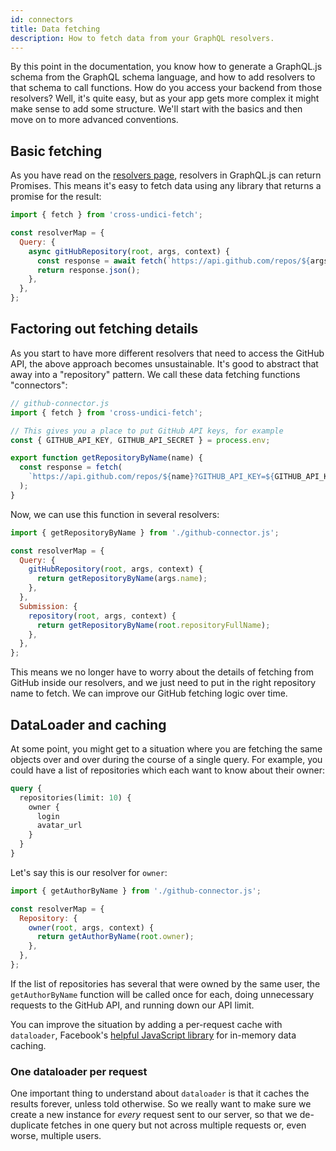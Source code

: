 ```yaml
---
id: connectors
title: Data fetching
description: How to fetch data from your GraphQL resolvers.
---
```


By this point in the documentation, you know how to generate a GraphQL.js schema from the GraphQL schema language, and how to add resolvers to that schema to call functions. How do you access your backend from those resolvers? Well, it's quite easy, but as your app gets more complex it might make sense to add some structure. We'll start with the basics and then move on to more advanced conventions.

## Basic fetching

As you have read on the [resolvers page](/docs/resolvers/#resolver-result-format), resolvers in GraphQL.js can return Promises. This means it's easy to fetch data using any library that returns a promise for the result:

```js
import { fetch } from 'cross-undici-fetch';

const resolverMap = {
  Query: {
    async gitHubRepository(root, args, context) {
      const response = await fetch(`https://api.github.com/repos/${args.name}`);
      return response.json();
    },
  },
};
```

## Factoring out fetching details

As you start to have more different resolvers that need to access the GitHub API, the above approach becomes unsustainable. It's good to abstract that away into a "repository" pattern. We call these data fetching functions "connectors":

```js
// github-connector.js
import { fetch } from 'cross-undici-fetch';

// This gives you a place to put GitHub API keys, for example
const { GITHUB_API_KEY, GITHUB_API_SECRET } = process.env;

export function getRepositoryByName(name) {
  const response = fetch(
    `https://api.github.com/repos/${name}?GITHUB_API_KEY=${GITHUB_API_KEY}&GITHUB_API_SECRET=${GITHUB_API_SECRET}`
  );
}
```

Now, we can use this function in several resolvers:

```js
import { getRepositoryByName } from './github-connector.js';

const resolverMap = {
  Query: {
    gitHubRepository(root, args, context) {
      return getRepositoryByName(args.name);
    },
  },
  Submission: {
    repository(root, args, context) {
      return getRepositoryByName(root.repositoryFullName);
    },
  },
};
```

This means we no longer have to worry about the details of fetching from GitHub inside our resolvers, and we just need to put in the right repository name to fetch. We can improve our GitHub fetching logic over time.

## DataLoader and caching

At some point, you might get to a situation where you are fetching the same objects over and over during the course of a single query. For example, you could have a list of repositories which each want to know about their owner:

```graphql
query {
  repositories(limit: 10) {
    owner {
      login
      avatar_url
    }
  }
}
```

Let's say this is our resolver for `owner`:

```js
import { getAuthorByName } from './github-connector.js';

const resolverMap = {
  Repository: {
    owner(root, args, context) {
      return getAuthorByName(root.owner);
    },
  },
};
```

If the list of repositories has several that were owned by the same user, the `getAuthorByName` function will be called once for each, doing unnecessary requests to the GitHub API, and running down our API limit.

You can improve the situation by adding a per-request cache with `dataloader`, Facebook's [helpful JavaScript library](https://github.com/facebook/dataloader) for in-memory data caching.

### One dataloader per request

One important thing to understand about `dataloader` is that it caches the results forever, unless told otherwise. So we really want to make sure we create a new instance for _every_ request sent to our server, so that we de-duplicate fetches in one query but not across multiple requests or, even worse, multiple users.
